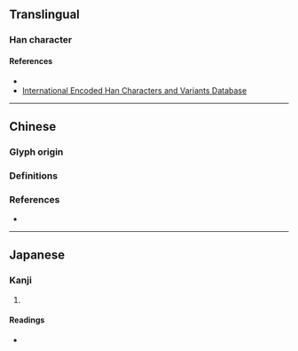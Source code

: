 {{character info/new}}
==Translingual==

===Han character===
{{Han char|rn=32|rad=土|as=06|sn=9|four=|canj=IOG|ids=⿱次土}}

====References====
* {{Han ref|kx=0227.360|dkj=05037|dj=0463.230|hdz=10441.120|uh=5790|ud=22416}}
* [http://chardb.iis.sinica.edu.tw/char/9106 International Encoded Han Characters and Variants Database]

----

==Chinese==

===Glyph origin===
{{Han etym}}

===Definitions===
{{zh-see|堲|v}}

===References===
* {{R:twedu|B00528-001}}

----

==Japanese==

===Kanji===
{{ja-kanji|grade=|rs=土06}}

# {{defn|lang=ja|sort=土06}}

====Readings====
* {{ja-readings|on=[[し]] (shi), [[じ]] (ji), [[しょう]] (shō), [[じき]] (jiki)|kun=[[にくむ]] (nikumu)}}